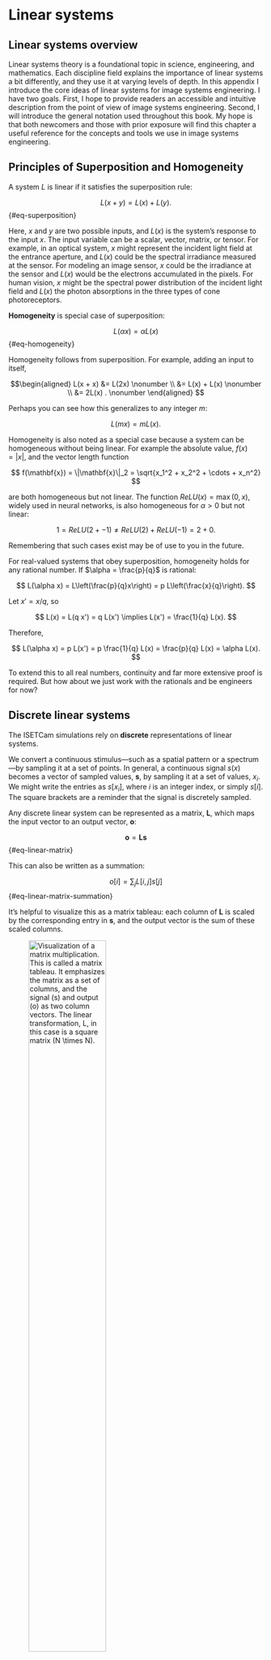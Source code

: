 # Linear systems {#sec-appendix-linear-systems}

## Linear systems overview
Linear systems theory is a foundational topic in science, engineering, and mathematics. Each discipline field explains the importance of linear systems a bit differently, and they use it at varying levels of depth. In this appendix I introduce the core ideas of linear systems for image systems engineering.  I have two goals.  First, I hope to provide readers an accessible and intuitive description from the point of view of image systems engineering. Second, I will introduce the general notation used throughout this book. My hope is that both newcomers and those with prior exposure will find this chapter a useful reference for the concepts and tools we use in image systems engineering.

## Principles of Superposition and Homogeneity {#sec-ls-superposition}
A system $L$ is linear if it satisfies the superposition rule:

$$
L(x + y) = L(x) + L(y).
$$ {#eq-superposition}

Here, $x$ and $y$ are two possible inputs, and $L(x)$ is the system's response to the input $x$. The input variable can be a scalar, vector, matrix, or tensor. For example, in an optical system, $x$ might represent the incident light field at the entrance aperture, and $L(x)$ could be the spectral irradiance measured at the sensor. For modeling an image sensor, $x$ could be the irradiance at the sensor and $L(x)$ would be the electrons accumulated in the pixels.  For human vision, $x$ might be the spectral power distribution of the incident light field and $L(x)$ the photon absorptions in the three types of cone photoreceptors.

**Homogeneity** is special case of superposition:

$$
L(\alpha x) = \alpha L(x)
$$ {#eq-homogeneity}

Homogeneity follows from superposition. For example, adding an input to itself,

$$\begin{aligned}
L(x + x) &= L(2x) \nonumber  \\ 
&= L(x) + L(x) \nonumber \\
&= 2L(x) . \nonumber
\end{aligned}
$$

Perhaps you can see how this generalizes to any integer $m$:

$$
L(m x) = m L(x).
$$

Homogeneity is also noted as a special case because a system can be homogeneous without being linear. For example the absolute value, $f(x) = |x|$, and the vector length function

$$
f(\mathbf{x}) = \|\mathbf{x}\|_2 = \sqrt{x_1^2 + x_2^2 + \cdots + x_n^2}
$$

are both homogeneous but not linear. The function $ReLU(x) = \max(0, x)$, widely used in neural networks, is also homogeneous for $\alpha > 0$ but not linear:

$$
1 = ReLU(2 + -1) \neq ReLU(2) + ReLU(-1) = 2 + 0.
$$

Remembering that such cases exist may be of use to you in the future.

::: {.callout-note title="Extension to Rational Numbers" collapse="false"}

For real-valued systems that obey superposition, homogeneity holds for any rational number. If $\alpha = \frac{p}{q}$ is rational:

$$
L(\alpha x) = L\left(\frac{p}{q}x\right) = p L\left(\frac{x}{q}\right).
$$

Let $x' = x/q$, so

$$
L(x) = L(q x') = q L(x') \implies L(x') = \frac{1}{q} L(x).
$$

Therefore,

$$
L(\alpha x) = p L(x') = p \frac{1}{q} L(x) = \frac{p}{q} L(x) = \alpha L(x).
$$

To extend this to all real numbers, continuity and far more extensive proof is required. But how about we just work with the rationals and be engineers for now?
:::

## Discrete linear systems {#sec-ls-discrete}
The ISETCam simulations rely on **discrete** representations of linear systems.

We convert a continuous stimulus—such as a spatial pattern or a spectrum—by sampling it at a set of points. In general, a continuous signal $s(x)$ becomes a vector of sampled values, $\mathbf{s}$, by sampling it at a set of values, $x_i$.  We might write the entries as $s[x_i]$, where $i$ is an integer index, or simply $s[i]$. The square brackets are a reminder that the signal is discretely sampled.

Any discrete linear system can be represented as a matrix, $\mathbf{L}$, which maps the input vector to an output vector, $\mathbf{o}$:

$$
\mathbf{o} = \mathbf{L} \mathbf{s}
$$ {#eq-linear-matrix}

This can also be written as a summation:

$$
o[i] = \sum_j L[i,j] s[j] 
$$ {#eq-linear-matrix-summation}

It’s helpful to visualize this as a matrix tableau: each column of $\mathbf{L}$ is scaled by the corresponding entry in $\mathbf{s}$, and the output vector is the sum of these scaled columns.

![Visualization of a matrix multiplication.  This is called a matrix tableau.  It emphasizes the matrix as a set of columns, and the signal ($s$) and output ($o$) as two column vectors. The linear transformation, $L$, in this case is a square matrix ($N \times N$).](images/linearsystems/matrixTableau-1.png){#sec-ls-matrix-tableau width=60%}

Some matrices have an inverse, and for these we can estimate the input by measuring the output. Square matrices are particularly simple to work with, and a square matrix means we are matching the sample spacing of the inputs with the sample spacing of the outputs. Some matrices are not invertible, and the best we can do from the measurements is constrain the set of possible inputs.

The notation we use for the vectors and matrices may vary—sometimes the input is naturally an image (a matrix), and we “flatten” it into a vector; other times, we use tricks to keep the image structure intact and still carry out the computation. But the key idea is always the same: in the discrete world, linear systems are matrices that map input vectors to output vectors.

Throughout this volume, I am trying to keep the mathematical typography consistent with this table.

::: {.callout-note title="Some matrix notation" collapse="false"}

| Notation | Meaning |
|----------|---------|
| **Bold capital letter** ($\mathbf{B}$) | Matrix |
| **Bold lower case** ($\mathbf{s}$) | Vector (column, $N \times 1$) |
| *Ordinary lower case* ($\alpha$, $s$) | Scalar (Latin or Greek) |
| *Ordinary upper case* ($L(u,v)$) | 2D matrix or image (continuous) |
| $L[\text{row},\text{col}]$ | Discrete image or matrix (row, col ordering) |
| $\mathbf{B^t}$ | Matrix or vector transpose (superscript $t$) |

:::

## Optics: Pointspread matrix {#sec-ls-point-matrix}
Image systems engineers often examine system performance by measuring the response to a point of light—this is the point spread function (PSF) introduced in @sec-pointspread.  A point of light, $p_i$, is represented by a vector that has $1$ in a single location and zeros elsewhere.  Each column of the linear transformation, $\mathbf{L}$, is the point spread function corresponding to the sampled point, $\text{PSF}_i$.

![Matrix tableau of an optical system with the point spreads in the columns.](images/linearsystems/psfmatrix.png){#fig-ls-matrix-psf width=80%}

I drew this tableau for a one-dimensional point spread, to make the idea clear. For two-dimensional images, we would have to flatten the image data into columns. But only complexity would be added, and the principles would be unchanged.

## Spatial basis functions {#sec-ls-spatial-basis}
The PSF is a fundamental tool, but it has limitations: using a point of light involves very few photons, and PSFs can vary in complex ways that are hard to summarize with just a few parameters. A key insight is that we can use linear models to describe images in many different ways, not just as a collection of points. Some alternative representations are especially useful for analyzing the optical performance of imaging systems.  Here, we use linear models to create alternative representations of the spatial intensity of images, $S[u,v]$. 

A linear model for spatial intensity looks like this:

$$
S[u,v] = \sum_{i} w[i] B_i[u,v]
$${#eq-linear-model}

The functions $B_i[u,v]$ are called **spatial basis functions**, and the scalars $w[i]$ are the weights for each basis function. The image intensity $S[u,v]$ is just a weighted sum of these basis functions.

If we agree on a set of basis functions, then we can describe any image simply by specifying the weights. In fact, when we describe an image as a grid of intensity values, we’re implicitly using a set of **point basis** functions—each one nonzero at a single location and zero everywhere else.


## Image transforms {#sec-ls-orthogonal-transforms}
For a linear model to be useful, we need a way to find the basis weights from the image. A function that maps an image, $S[u,v]$ to the weights $w[i]$ is called an **image transform**. If we choose **orthogonal basis functions** this transform becomes especially simple. Orthogonal means

$$
0 = \sum_{u,v} B_i[u,v] ~ B_j[u,v]
$$ {#eq-spatial-orthogonal}

for any two pair of different basis functions $B_i$ and $B_j$.

To work with these two-dimensional images mathematically, we often “flatten” each basis function $B_i$ (which is a matrix) into a long column vector by stacking its columns. We do the same for the image $S[u,v]$, turning it into a vector $\mathbf{s}$. If we collect all the basis vectors into the columns of a matrix $\mathbf{B}$, and the weights into a vector $\mathbf{w}$, we can write the linear model from @eq-linear-model as a matrix equation:

$$
\mathbf{s} = \mathbf{B w}
$$ {#eq-linear-model-matrix}

Here, the $i^{th}$ entry in $\mathbf{w}$ multiplies the $i^{th}$ column of $\mathbf{B}$, and the sum gives us the image vector $\mathbf{s}$. This is just a compact way of writing the weighted sum from before.

Now, if the basis functions are orthogonal, then $\mathbf{B^t B}$ is the identity matrix. This makes it easy to recover the weights from the image:

$$
\begin{aligned}
\mathbf{s} &= \mathbf{B w} \\
\mathbf{B^t s} &= \mathbf{B^t B w} \\
\mathbf{B^t s} &= \mathbf{w}
\end{aligned}
$$ {#eq-linear-model-inverse}

In words: just multiply the image vector by the transpose of the basis matrix to calculate the weights. That’s all there is to it!

If the basis functions aren’t orthogonal, we have to work a bit harder and use the inverse of $\mathbf{B}$ to solve for the weights. That’s not usually a problem for computers, but it’s much more convenient when the basis is orthogonal and we can just use the transpose.


:::{.callout-note title="Point basis" collapse="false"}
This seems almost too trivial to mention.  But here we go.

When we describe images as points, $S[u,v]$, we are implicitly using the **point basis**. The points form an orthogonal basis functions—each basis function, $B_i[u,v]$, is zero everywhere except at a single $(u,v)$ location. The weight for each basis function is simply the image intensity at that point, $S[u,v]$. 

$$
S[u,v] = \sum_{u,v} S[u,v] B_i[u,v]
$${#eq-linear-model}

Because each point basis function is nonzero at only one location, the inner product of any two different point basis functions is zero—they are orthogonal by construction.
:::

## Harmonics {#sec-ls-points-harmonics}
Linear models are central to science, engineering, and mathematics. Among the many possible linear models, two orthogonal basis sets are especially important. 

We have repeatedly used the point representation of the image. The point (or “impulse”) representation is so natural that we often take it for granted.  The second is the **harmonic basis** —that is, sine and cosine waves at different spatial frequencies. In the next sections, I explain why harmonics are so valuable for analyzing certain types of linear systems. 

::: {.callout-note title="Dynamic systems" collapse="false"}
In systems that respond over time (like audio or electronics), the equivalent measurement is the **impulse response**—the system’s output when given a very brief input. The impulse response plays the same role as the PSF, just in the time domain. In dynamic systems, the point basis is called the **impulse** and the point spread is the **impulse response**. The mathematical formulation of the impulse or point is often called the **Dirac delta function**, to honor the theoretical physicist Paul Dirac. 
:::

## Eigenfunctions {#sec-ls-eigenfunctions}
An **eigenfunction** (or, in the discrete case, an **eigenvector**) of a system is a special input that produces an output that is simply a scaled version of itself. In other words, when you feed an eigenfunction into a linear system, the system just scales it—nothing else changes. This property is incredibly useful, because it means we can predict exactly what will happen to these inputs.

For a discrete linear system represented by a matrix $\mathbf{L}$, a column vector $\mathbf{e}_i$ is an eigenvector if

$$
\mathbf{L} \mathbf{e}_i = \alpha_i \mathbf{e}_i
$$ {#eq-eigenfunction-definition}

where $\alpha_i$ is the **eigenvalue** associated with $\mathbf{e}_i$. The eigenvalue tells us how much the eigenvector is stretched or shrunk by the transformation.

Many image systems we describe in this book have a **complete set** of orthogonal eigenvectors. By a complete set, I mean (a) the eigenvectors of the system are a basis for the input (@sec-ls-spatial-basis), and (b) the eigenvectors are orthogonal to one another (@sec-ls-orthogonal-transforms). This means we can express any input vector (stimulus) as a weighted sum of the image system's eigenvectors. The power of this observation is that measuring the system response to an eigenvector input is very simple:

$$
\begin{aligned}
\mathbf{o} & = \mathbf{L} \mathbf{s} \\
       & = \mathbf{L} \left(\sum_i \sigma_i \mathbf{e}_i \right) \\
       & = \sum_i \sigma_i \mathbf{L} \mathbf{e}_i \\
       & = \sum_i \sigma_i \alpha_i \mathbf{e}_i
\end{aligned}
$$ {#eq-linear-eigencalculations}

Here, $\mathbf{s}$ is the input, written as a sum of eigenvectors with weights $\sigma_i$. The output $\mathbf{o}$ is just the sum of the same eigenvectors, but now each one is scaled by its eigenvalue $\alpha_i$. This makes analyzing and understanding the system much easier.

Not all linear systems have a complete set of eigenvectors. Only discrete linear systems represented by **normal matrices** are guaranteed to have an orthogonal set of eigenvectors.  The definition of a normal matrix is[^conjugate-transpose].

$$
\mathbf{L L^* = L^* L} .
$$ {#eq-normal-matrix-definition}


[^conjugate-transpose]: The $*$-operator means **conjugate transpose**.
This means take the complex conjugate of each entry ($a + ib \rightarrow a - ib$), and transpose the matrix. For a real matrix, the $*$-operator amounts to the usual matrix transpose. 

## Shift-invariant linear (SIL) systems  {#sec-ls-shiftinvariance}
A practical challenge in characterizing general linear systems is that each input point could have a different point spread function (PSF). That’s a lot to measure! Fortunately, many real systems are much simpler: their PSF is essentially the same, except that it’s shifted to match the shift in input location. In other words, the shape of the PSF doesn’t change—it just translates. We call such systems **shift-invariant**.

Shift-invariant linear systems are common across science and engineering. Many physical devices and phenomena can be well-approximated as shift-invariant, at least over a useful range. This property makes them much easier to calibrate: we only need to measure a single PSF -the response to a single point!- rather than measure every possible point. You can see why for a shift-invariant system the PSF is the key measurement that characterizes the system. 

Because shift invariance simplifies both analysis and computation, many courses on “linear systems” focus almost entirely on the shift-invariant case.

::: {.callout-note title="Shift invariance notation" collapse="true"}
Let’s make the idea of shift invariance a bit more precise. Suppose we use $T()$ to represent a shift (translation) operation. If we shift an image $x$ by an amount $\delta$, we write $T(x, \delta)$. A system $L()$ is shift-invariant if shifting the input and then applying the system gives the same result as applying the system first and then shifting the output (possibly by a scaled amount):

$$
L(T(x, \delta)) \approx T(L(x), \alpha \delta).
$$ {#eq-shiftinvariance-defined}

Here, $\alpha$ is a scale factor that accounts for magnification or other effects. For example, if you move an object by $\delta$ meters, its image might move by $\alpha \delta$ meters on the sensor.
:::

## SIL system matrix
The matrix representation of an SIL, $\mathbf{L}$ is simple and can be visualized.  If the input stimulus is a point, then it is a vector that has a $1$ in a single entry and $0$ elsewhere. The point spread function is the column of the matrix, $\mathbf{L}$.  Since the point spread functions are all the same, except for a shift, the columns are all the same except for a shift. 

If we arrange the sample spacing of the input and output measurements carefully, we can shift the input point by one row and the corresponding column, representing a point spread measurement, will also shift down one row. The entries of the matrix, shown in the tableau, will look like this @fig-ls-circulant-matrix.

![Circulant matrix.](images/linearsystems/circulant-matrix.png){#fig-ls-circulant-matrix width=70%}

For computer simulations, there are many details to keep track of, especially issues relating to the edge and wrapping. For example, we often treat the point spread functions as 'circular', so when a value shifts below the bottom of the matrix, we do not throw it away but we copy it into the missing entry at the top of the column. In @fig-ls-circulant-matrix, the edges of the point spread are all zero, and that made the diagram simpler. 

Have a good look at @fig-ls-circulant-matrix. Feel how simple an SIL system matrix is compared to a general linear system (@sec-ls-matrix-tableau). Linear systems in general are great to work with.  If you are working with an SIL, you are particularly fortunate.  The next section gives another reason why.

## Harmonics:  Eigenvectors for shift-invariance {#sec-ls-harmonics-sil}
We have reached the observation that is the basis of many calculations in the main chapters in the book: the relationship between harmonics and shift invariant linear systems. These ideas are introduced in the main text in @sec-optics-linear-harmonics, where we develop the Discrete Fourier Series (@sec-optics-fourier-series). The ideas continue to be used in many subsequent chapter.

Haromonic functions are *almost* eigenfunctions of shift-invariant linear systems. By almost, I mean that when a harmonic is the input, the output is a scaled harmonic with a possible shift in position (phase). It is not exactly an eigenfunction because two parameters, the amplitude and phase, can change.

The mathematics of this near-miss is managed by expressing the signal using complex instead of real numbers. For complex numbers, which inherently have two parameters, we can say without any guilt that the complex exponentials are eigenvectors of a shift-invariant linear system. Moreover, the complex exponentials are a complete, orthogonal set of eigenfunctions; any input stimulus can be described as the weighted sum of complex exponentials. We relate the complex exponentials back to the real harmonics, using Euler's formula (@eq-Eulers-formula). [^harmonics-FOV].

[^harmonics-FOV]: I explain the relationship between harmonics and shift-invariant linear systems in detail, staying away from complex exponentials, in the Appendix to [Foundations of Vision](https://wandell.github.io/FOV-1995/appendix.html){target=_blank}.

Taken together this means shift-invariant linear systems and harmonics can take advantage of the full power and simplicity of the eigenvector calculations (@eq-linear-eigencalculations). When the input to an optical system is a harmonic function at spatial frequency $f$ and unit contrast, the output image will be a harmonic function at the same frequency. The amplitude and of the output will differ from the input, but we only need to measure these two parameters. This input-output simplicity makes the harmonics very useful tools for system characterization.

::: {.callout-note collapse="true" title='History - linear algebra and matrices'}
When I was an assistant professor, I had the privilege of joining faculty meetings with senior colleagues I deeply admired—Joe Goodman, Ron Bracewell, Tom Cover, and others. In these meetings, we often discussed how best to teach key mathematical ideas to engineering students. The more senior faculty generally favored starting with integrals and continuous functions, emphasizing that these are the true foundation of the mathematics. The younger faculty, who spent much of their time programming, leaned toward teaching with matrices and vectors. I remember Ron Bracewell remarking that continuous functions are the reality, and we should introduce those first—then, only later, show students the "vulgar" discrete approximations that we use because our computational tools require them. Good times.

We all agreed that discrete representations are extremely useful—and today, they are essential. Mathematics framed in terms of vectors and matrices is at the heart of modern neural networks and much of computational science and engineering. That’s the approach I use throughout this book. Still, I remember Bracewell’s advice, and sometimes feel a bit of guilt for not starting with the continuous case.

It helps to know that representing problems with vectors and matrices is not a recent development. The importance of linear algebra and matrix methods was recognized nearly 200 years ago. If you’re interested in the history of these ideas, you can read more here: [History of matrices and linear algebra](resources/history-linear-algebra.html){target=_blank}
:::

## Local linearity {#sec-ls-local-linearity}
No real system is linear for all possible inputs. If you push a system with extremely large signals—say, by shining a laser into a camera or overloading an amplifier—it may behave unpredictably or even break! But for most practical purposes, many systems are linear over a useful range of inputs.

When a system is not linear everywhere, it may still be well-approximated as linear within a limited region of its input space. In other words, the system is **locally linear**: if your keep your signals similar enough to a particular operating point, the system’s behavior is linear, even if it isn’t globally so.

For a locally linear system, the best linear approximation depends on where you are in the input space. The linear model near $x_1$ might look quite different from the linear model near $x_2$. So, when modeling or analyzing a locally linear system, it’s important to know which region you’re working in.

In practice, the optics of most imaging systems are linear over a large range, but they are shift-invariant over a smaller input range, only within a limited region of the field of view. This is called **local shift invariance**. Such a region is known as an **isoplanatic** patch. The shift-invariant analysis applies well to such local regions, and degrades if we measure over larger regions.

This principle of local linearity, or local shift-invariance, is fundamental in mathematics, physics, and engineering.[^taylor-series] It’s the reason why linear models are so widely used, even for systems that aren’t truly linear everywhere.

[^taylor-series]: If you’ve seen the Taylor series expansion in calculus, you’ve already encountered local linearity. Near a point $x$, you can approximate a function by its value at $x$ plus a correction that depends on how far you are from $x$ and the derivative at $x$.
